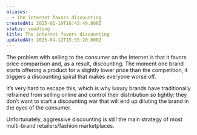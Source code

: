 ```yaml
---
aliases:
  - The internet favors discounting
createdAt: 2025-01-19T16:42:49.000Z
status: seedling
title: The internet favors discounting
updatedAt: 2025-04-12T15:55:20.000Z
---
```

The problem with selling to the consumer on the Internet is that it favors price comparison and, as a result, discounting. The moment one brand starts offering a product for a slightly lower price than the competition, it triggers a discounting spiral that makes everyone worse off.

It’s very hard to escape this, which is why luxury brands have traditionally refrained from selling online and control their distribution so tightly: they don’t want to start a discounting war that will end up diluting the brand in the eyes of the consumer.

Unfortunately, aggressive discounting is still the main strategy of most multi-brand retailers/fashion marketplaces.
